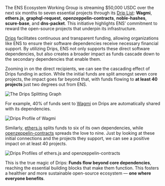 The ENS Ecosystem Working Group is streaming $50,000 USDC over the next six months to seven essential projects through its [Drip List](https://www.drips.network/app/drip-lists/31017209032870028068280040871339261037749177808773684797297972107972): **Wagmi**, **ethers.js**, **graphql-request**, **openzeppelin-contracts**, **noble-hashes**, **scure-base**, and **dns-packet**. This initiative highlights ENS’ commitment to reward the open-source projects that underpin its infrastructure.

[Drips](https://www.drips.network/) facilitates continuous and transparent funding, allowing organizations like ENS to ensure their software dependencies receive necessary financial support. By utilizing Drips, ENS not only supports these direct software dependencies, but also creates a broader impact as funds cascade down to the secondary dependencies that enable them.

Zooming in on the direct recipients, we can see the cascading effect of Drips funding in action. While the initial funds are split amongst seven core projects, the impact goes far beyond that, with funds flowing to **at least 40 projects** just two degrees out from ENS.

![The Drips Splitting Graph](./01.png)

For example, 40% of funds sent to [Wagmi](https://drips.network/app/projects/github/wevm/wagmi) on Drips are automatically shared with its dependencies.

![Drips Profile of Wagmi](./02.png)

Similarly, [ethers.js](https://drips.network/app/projects/github/ethers-io/ethers.js) splits funds to six of its own dependencies, while [openzeppelin-contracts](https://drips.network/app/projects/github/OpenZeppelin/openzeppelin-contracts) spreads the love to nine. Just by looking at these initial connections and the projects they support, we can see a positive impact on at least 40 projects.

![Drips Profiles of ethers.js and openzeppelin-contracts](./03.png)

This is the true magic of Drips: **Funds flow beyond core dependencies**, reaching the essential building blocks that make them function. This fosters a healthier and more sustainable open-source ecosystem — **one where everyone benefits**.
